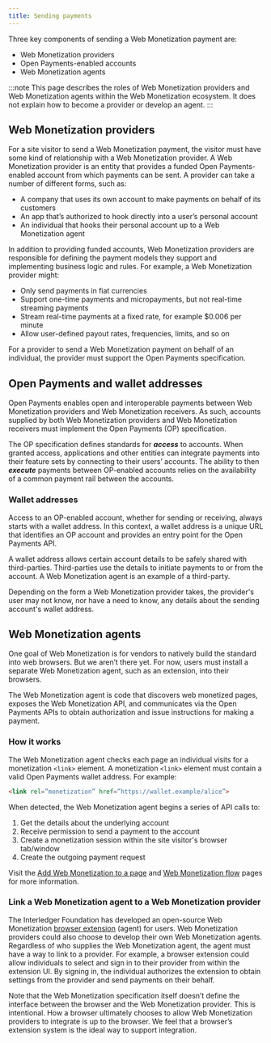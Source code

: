 ```yaml
---
title: Sending payments
---
```



Three key components of sending a Web Monetization payment are:

- Web Monetization providers
- Open Payments-enabled accounts
- Web Monetization agents

:::note
This page describes the roles of Web Monetization providers and Web Monetization agents within the Web Monetization ecosystem. It does not explain how to become a provider or develop an agent.
:::

## Web Monetization providers

For a site visitor to send a Web Monetization payment, the visitor must have some kind of relationship with a Web Monetization provider. A Web Monetization provider is an entity that provides a funded Open Payments-enabled account from which payments can be sent. A provider can take a number of different forms, such as:

- A company that uses its own account to make payments on behalf of its customers
- An app that’s authorized to hook directly into a user’s personal account
- An individual that hooks their personal account up to a Web Monetization agent

In addition to providing funded accounts, Web Monetization providers are responsible for defining the payment models they support and implementing business logic and rules. For example, a Web Monetization provider might:

- Only send payments in fiat currencies
- Support one-time payments and <Tooltip content='Very small payments, e.g., fractions of a cent' client:load>micropayments</Tooltip>, but not real-time streaming payments
- Stream real-time payments at a fixed rate, for example $0.006 per minute
- Allow user-defined payout rates, frequencies, limits, and so on

For a provider to send a Web Monetization payment on behalf of an individual, the provider must support the Open Payments specification.

## Open Payments and wallet addresses

Open Payments enables open and interoperable payments between Web Monetization providers and Web Monetization receivers. As such, accounts supplied by both Web Monetization providers and Web Monetization receivers must implement the <LinkOut href="https://openpayments.guide">Open Payments (OP) specification</LinkOut>.

The OP specification defines standards for **_access_** to accounts. When granted access, applications and other entities can integrate payments into their feature sets by connecting to their users’ accounts. The ability to then **_execute_** payments between OP-enabled accounts relies on the availability of a common payment rail between the accounts.

### Wallet addresses

Access to an OP-enabled account, whether for sending or receiving, always starts with a wallet address. In this context, a wallet address is a unique URL that identifies an OP account and provides an entry point for the Open Payments API.

A wallet address allows certain account details to be safely shared with third-parties. Third-parties use the details to initiate payments to or from the account. A Web Monetization agent is an example of a third-party.

Depending on the form a Web Monetization provider takes, the provider's user may not know, nor have a need to know, any details about the sending account's wallet address.

## Web Monetization agents

One goal of Web Monetization is for vendors to natively build the standard into web browsers. But we aren’t there yet. For now, users must install a separate Web Monetization agent, such as an extension, into their browsers.

The Web Monetization agent is code that discovers web monetized pages, exposes the Web Monetization API, and communicates via the Open Payments APIs to obtain authorization and issue instructions for making a payment.

### How it works

The Web Monetization agent checks each page an individual visits for a monetization `<link>` element. A monetization `<link>` element must contain a valid Open Payments wallet address. For example:

```html
<link rel=”monetization” href=”https://wallet.example/alice”>
```

When detected, the Web Monetization agent begins a series of API calls to:

1. Get the details about the underlying account
2. Receive permission to send a payment to the account
3. Create a monetization session within the site visitor's browser tab/window
4. Create the outgoing payment request

Visit the [Add Web Monetization to a page](/docs/guides/monetize-page) and [Web Monetization flow](/docs/intro/web-monetization-flow) pages for more information.

### Link a Web Monetization agent to a Web Monetization provider

The Interledger Foundation has developed an open-source Web Monetization [browser extension](/docs/intro/web-monetization-extension) (agent) for users. Web Monetization providers could also choose to develop their own Web Monetization agents. Regardless of who supplies the Web Monetization agent, the agent must have a way to link to a provider. For example, a browser extension could allow individuals to select and sign in to their provider from within the extension UI. By signing in, the individual authorizes the extension to obtain settings from the provider and send payments on their behalf.

Note that the Web Monetization specification itself doesn’t define the interface between the browser and the Web Monetization provider. This is intentional. How a browser ultimately chooses to allow Web Monetization providers to integrate is up to the browser. We feel that a browser’s extension system is the ideal way to support integration.
